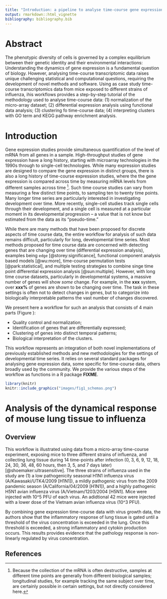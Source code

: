 ```yaml
---
title: "Introduction: a pipeline to analyse time-course gene expression data"
output: rmarkdown::html_vignette
bibliography: bibliography.bib
---
```


# Abstract


The phenotypic diversity of cells is governed by a complex equilibrium between
their genetic identity and their environmental interactions: Understanding the
dynamics of gene expression is a fundamental question of biology. However,
analysing time-course transcriptomic data raises unique challenging
statistical and computational questions, requiring the development of novel
methods and software.  Using as case study time-course transcriptomics data
from mice exposed to different strains of influenza, ihis workflows provides a
step-by-step tutorial of the methodology used to analyse time-course data:
(1) normalization of the micro-array dataset; (2) differential expression
analysis using functional data analysis; (3) clustering fo time-course data;
(4) interpreting clusters with GO term and KEGG pathway enrichment analysis.


# Introduction

Gene expression studies provide simultaneous quantification of the level of
mRNA from all genes in a sample. High-throughput studies of gene expression
have a long history, starting with microarray technologies in the 1990s
through to single-cell technologies. While many expression studies are
designed to compare the gene expression in distinct groups, there is also a
long history of time-course expression studies, where the the gene expression
is compared across time by measuring mRNA levels from different samples across
time [^1]. Such time course studies can vary from measuring a few distinct time
points, to sampling ten to twenty time points. Many longer time series are
particularly interested in investigating development over time. More recently,
single-cell studies track single cells through their development, and a single
cell is measured at a particular moment in its developmental progression -- a
value that is not know but estimated from the data as its "pseudo-time."

[^1]: Because the collection of the mRNA is often destructive, samples at
different time points are generally from different biological samples;
longitudinal studies, for example tracking the same subject over time, are
certainly possible in certain settings, but not directly considered here. 

While there are many methods that have been proposed for discrete aspects of
time course data, the entire workflow for analysis of such data remains
difficult, particularly for long, developmental time series. Most methods
proposed for time course data are concerned with detecting genes that are
changing over time (differential expression analysis), examples being `edge`
[@storey:significance], functional component analysis based models [@wu:more],
time-course permutation tests [@park:statistical], and multiple testing
strategies to combine singe time point differential expression analysis
[@sun:multiple]. However, with long time course datasets, particularly in
developmental systems, a massive number of genes will show *some* change. For
example, in the **xxx** system, over **xxx%** of genes are shown to be changing
over time. The task in these settings is often not to detect changes in genes,
but to categorize into biologically interpretable patterns the vast number of
changes discovered. 

We present here a workflow for such an analysis that consists of 4 main
parts (Figure \ref{fig:workflow}):

- Quality control and normalization;
- Identification of genes that are differentially expressed;
- Clustering of genes into distinct temporal patterns;
- Biological interpretation of the clusters.

This workflow represents an integration of both novel implementations of
previously established methods and new methodologies for the settings of
developmental time series. It relies on several standard packages for
analysing gene expression data, some specific for time-course data, others
broadly used by the community. We provide the various steps of the workflow as
functions in a R package **FIXME**. 

```r
library(knitr)
knitr::include_graphics("images/fig1_schemas.png")
```



# Analysis of the dynamical response of mouse lung tissue to influenza

## Overview

This workflow is illustrated using data from a micro-array time-course
experiment, exposing mice to three different strains of influenza, and
collecting lung tissue during 14 time-points after infection (0, 3, 6, 9, 12,
18, 24, 30, 36, 48, 60 hours, then 3, 5, and 7 days later)
[@shoemaker:ultrasensitive]. The three strains of influenza used in the
study are (1) a low pathogenicity seasonal H1N1 influenza virus
(A/Kawasaki/UTK4/2009 [H1N1]), a mildly pathogenic virus from the 2009
pandemic season (A/California/04/2009 [H1N1]), and a highly pathogenic H5N1
avian influenza virus (A/Vietnam/1203/2004 [H5N1]. Mice were injected with
10^5 PFU of each virus. An adidtional 42 mice were injected with a lower dose
of the Vietnam avian influenza virus (10^3 PFU).

By combining gene expression time-course data with virus growth data, the
authors show that the inflammatory response of lung tissue is gated until a
threshold of the virus concentration is  exceeded in the lung. Once this
threshold is exceeded, a strong inflammatory and cytokin production occurs.
This results provides evidence that the pathology response is non-linearly
regulated by virus concentration.

## References

